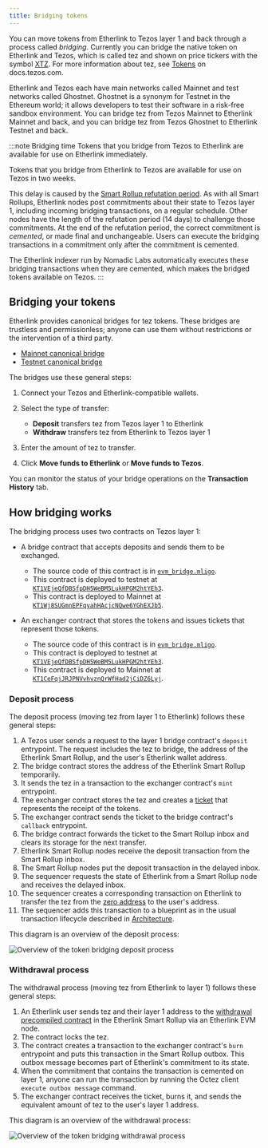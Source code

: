 ```yaml
---
title: Bridging tokens
---
```


You can move tokens from Etherlink to Tezos layer 1 and back through a process called _bridging_.
Currently you can bridge the native token on Etherlink and Tezos, which is called tez and shown on price tickers with the symbol [XTZ](https://coinmarketcap.com/currencies/tezos/).
For more information about tez, see [Tokens](https://docs.tezos.com/architecture/tokens) on docs.tezos.com.

Etherlink and Tezos each have main networks called Mainnet and test networks called Ghostnet.
Ghostnet is a synonym for Testnet in the Ethereum world; it allows developers to test their software in a risk-free sandbox environment.
You can bridge tez from Tezos Mainnet to Etherlink Mainnet and back, and you can bridge tez from Tezos Ghostnet to Etherlink Testnet and back.

:::note Bridging time
Tokens that you bridge from Tezos to Etherlink are available for use on Etherlink immediately.

Tokens that you bridge from Etherlink to Tezos are available for use on Tezos in two weeks.

This delay is caused by the [Smart Rollup refutation period](https://docs.tezos.com/architecture/smart-rollups#refutation-periods).
As with all Smart Rollups, Etherlink nodes post commitments about their state to Tezos layer 1, including incoming bridging transactions, on a regular schedule.
Other nodes have the length of the refutation period (14 days) to challenge those commitments.
At the end of the refutation period, the correct commitment is _cemented_, or made final and unchangeable.
Users can execute the bridging transactions in a commitment only after the commitment is cemented.

The Etherlink indexer run by Nomadic Labs automatically executes these bridging transactions when they are cemented, which makes the bridged tokens available on Tezos.
:::

## Bridging your tokens

Etherlink provides canonical bridges for tez tokens.
These bridges are trustless and permissionless; anyone can use them without restrictions or the intervention of a third party.

- [Mainnet canonical bridge](https://bridge.etherlink.com/)
- [Testnet canonical bridge](https://testnet.bridge.etherlink.com/)

The bridges use these general steps:

1. Connect your Tezos and Etherlink-compatible wallets.
1. Select the type of transfer:

   - **Deposit** transfers tez from Tezos layer 1 to Etherlink
   - **Withdraw** transfers tez from Etherlink to Tezos layer 1

1. Enter the amount of tez to transfer.

1. Click **Move funds to Etherlink** or **Move funds to Tezos**.

You can monitor the status of your bridge operations on the **Transaction History** tab.

## How bridging works

The bridging process uses two contracts on Tezos layer 1:

- A bridge contract that accepts deposits and sends them to be exchanged.

  - The source code of this contract is in [`evm_bridge.mligo`](https://gitlab.com/tezos/tezos/-/blob/master/etherlink/tezos_contracts/evm_bridge.mligo).
  - This contract is deployed to testnet at [`KT1VEjeQfDBSfpDH5WeBM5LukHPGM2htYEh3`](https://ghostnet.tzkt.io/KT1VEjeQfDBSfpDH5WeBM5LukHPGM2htYEh3/).
  - This contract is deployed to Mainnet at [`KT1Wj8SUGmnEPFqyahHAcjcNQwe6YGhEXJb5`](https://tzkt.io/KT1Wj8SUGmnEPFqyahHAcjcNQwe6YGhEXJb5/).

- An exchanger contract that stores the tokens and issues tickets that represent those tokens.

  - The source code of this contract is in [`evm_bridge.mligo`](https://gitlab.com/tezos/tezos/-/blob/master/etherlink/tezos_contracts/exchanger.mligo).
  - This contract is deployed to testnet at [`KT1VEjeQfDBSfpDH5WeBM5LukHPGM2htYEh3`](https://ghostnet.tzkt.io/KT1VEjeQfDBSfpDH5WeBM5LukHPGM2htYEh3/).
  - This contract is deployed to Mainnet at [`KT1CeFqjJRJPNVvhvznQrWfHad2jCiDZ6Lyj`](https://tzkt.io/KT1CeFqjJRJPNVvhvznQrWfHad2jCiDZ6Lyj/).

### Deposit process

The deposit process (moving tez from layer 1 to Etherlink) follows these general steps:

1. A Tezos user sends a request to the layer 1 bridge contract's `deposit` entrypoint.
The request includes the tez to bridge, the address of the Etherlink Smart Rollup, and the user's Etherlink wallet address.
1. The bridge contract stores the address of the Etherlink Smart Rollup temporarily.
1. It sends the tez in a transaction to the exchanger contract's `mint` entrypoint.
1. The exchanger contract stores the tez and creates a [ticket](https://docs.tezos.com/smart-contracts/data-types/complex-data-types#tickets) that represents the receipt of the tokens.
1. The exchanger contract sends the ticket to the bridge contract's `callback` entrypoint.
1. The bridge contract forwards the ticket to the Smart Rollup inbox and clears its storage for the next transfer.
1. Etherlink Smart Rollup nodes receive the deposit transaction from the Smart Rollup inbox.
1. The Smart Rollup nodes put the deposit transaction in the delayed inbox.
1. The sequencer requests the state of Etherlink from a Smart Rollup node and receives the delayed inbox.
1. The sequencer creates a corresponding transaction on Etherlink to transfer the tez from the [zero address](https://explorer.etherlink.com/address/0x0000000000000000000000000000000000000000) to the user's address.
1. The sequencer adds this transaction to a blueprint as in the usual transaction lifecycle described in [Architecture](../network/architecture).

This diagram is an overview of the deposit process:

![Overview of the token bridging deposit process](/img/bridging-deposit.png)

### Withdrawal process

The withdrawal process (moving tez from Etherlink to layer 1) follows these general steps:

1. An Etherlink user sends tez and their layer 1 address to the [withdrawal precompiled contract](https://explorer.etherlink.com/address/0xff00000000000000000000000000000000000001) in the Etherlink Smart Rollup via an Etherlink EVM node.
1. The contract locks the tez.
1. The contract creates a transaction to the exchanger contract's `burn` entrypoint and puts this transaction in the Smart Rollup outbox.
This outbox message becomes part of Etherlink's commitment to its state.
1. When the commitment that contains the transaction is cemented on layer 1, anyone can run the transaction by running the Octez client `execute outbox message` command.
1. The exchanger contract receives the ticket, burns it, and sends the equivalent amount of tez to the user's layer 1 address.

This diagram is an overview of the withdrawal process:

![Overview of the token bridging withdrawal process](/img/bridging-withdrawal.png)
